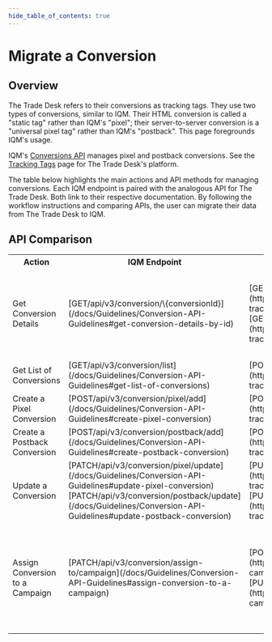 ```yaml
---
hide_table_of_contents: true
---
```



# Migrate a Conversion

## Overview

The Trade Desk refers to their conversions as tracking tags. They use two types of conversions, similar to IQM. Their HTML conversion is called a "static tag" rather than IQM's "pixel"; their server-to-server conversion is a "universal pixel tag" rather than IQM's "postback". This page foregrounds IQM's usage. 

IQM's [Conversions API](/docs/Guidelines/Conversion-API-Guidelines) manages pixel and postback conversions. See the [Tracking Tags<ExternalLink />](https://partner.thetradedesk.com/v3/portal/data/doc/TrackingTagsOverview) page for The Trade Desk's platform.

The table below highlights the main actions and API methods for managing conversions. Each IQM endpoint is paired with the analogous API for The Trade Desk. Both link to their respective documentation. By following the workflow instructions and comparing APIs, the user can migrate their data from The Trade Desk to IQM. 

## API Comparison

<center>
<table className='endpointTable'>
<th>Action</th>
<th>IQM Endpoint</th>
<th style={{textWrap: 'nowrap' }}>The Trade Desk Endpoint</th>
<th>Notes</th>
<tr>
  <td>Get Conversion Details</td>
  <td>[<span class="badge bar badge--primary">GET</span><span class="path-text">/api/v3/conversion/\{conversionId}</span>](/docs/Guidelines/Conversion-API-Guidelines#get-conversion-details-by-id)</td>
  <td>[<span class="badge bar badge--primary">GET</span><span class="path-text">/v3/trackingtag/\{trackingTagId}</span>](https://partner.thetradedesk.com/v3/portal/api/ref/get-trackingtag-trackingtagid)<br />[<span class="badge bar badge--primary">GET</span><span class="path-text">/v3/tracking/universalpixel/\{universalPixelId}</span>](https://partner.thetradedesk.com/v3/portal/api/ref/get-tracking-universalpixel-universalpixelid)</td>
  <td>IQM endpoint returns <var>typeId</var> parameter specifying whether the conversion is a Pixel (<var>1</var>) or Postback (<var>2</var>)<p />The Trade Desk endpoint returns <var>TrackingTagCategory</var> specifying whether conversion is a <var>StaticTag</var> or a <var>UniversalPixelTag</var></td>
</tr>
<tr>
  <td>Get List of Conversions</td>
  <td>[<span class="badge bar badge--primary">GET</span><span class="path-text">/api/v3/conversion/list</span>](/docs/Guidelines/Conversion-API-Guidelines#get-list-of-conversions)</td>
  <td>[<span class="badge bar badge--success">POST</span><span class="path-text">/v3/trackingtag/query/advertiser</span>](https://partner.thetradedesk.com/v3/portal/api/ref/post-trackingtag-query-advertiser)</td>
  <td></td>
</tr>
<tr>
  <td>Create a Pixel Conversion</td>
  <td>[<span class="badge bar badge--success">POST</span><span class="path-text">/api/v3/conversion/pixel/add</span>](/docs/Guidelines/Conversion-API-Guidelines#create-pixel-conversion)</td>
  <td>[<span class="badge bar badge--success">POST</span><span class="path-text">/v3/trackingtag</span>](https://partner.thetradedesk.com/v3/portal/api/ref/post-trackingtag)</td>
  <td></td>
</tr>
<tr>
  <td>Create a Postback Conversion</td>
  <td>[<span class="badge bar badge--success">POST</span><span class="path-text">/api/v3/conversion/postback/add</span>](/docs/Guidelines/Conversion-API-Guidelines#create-postback-conversion)</td>
  <td>[<span class="badge bar badge--success">POST</span><span class="path-text">/v3/tracking/universalpixel</span>](https://partner.thetradedesk.com/v3/portal/api/ref/post-tracking-universalpixel)</td>
  <td></td>
</tr>
<tr>
  <td>Update a Conversion</td>
  <td>[<span class="badge bar badge--info">PATCH</span><span class="path-text">/api/v3/conversion/pixel/update</span>](/docs/Guidelines/Conversion-API-Guidelines#update-pixel-conversion)<br />[<span class="badge bar badge--info">PATCH</span><span class="path-text">/api/v3/conversion/postback/update</span>](/docs/Guidelines/Conversion-API-Guidelines#update-postback-conversion)</td>
  <td>[<span class="badge bar badge--warning">PUT</span><span class="path-text">/v3/trackingtag</span>](https://partner.thetradedesk.com/v3/portal/api/ref/put-trackingtagg)<br />[<span class="badge bar badge--warning">PUT</span><span class="path-text">/v3/tracking/universalpixel</span>](https://partner.thetradedesk.com/v3/portal/api/ref/put-tracking-universalpixel)</td>
  <td></td>
</tr>
<tr>
  <td>Assign Conversion to a Campaign</td>
  <td>[<span class="badge bar badge--info">PATCH</span><span class="path-text">/api/v3/conversion/assign-to/campaign</span>](/docs/Guidelines/Conversion-API-Guidelines#assign-conversion-to-a-campaign)</td>
  <td>[<span class="badge bar badge--success">POST</span><span class="path-text">/v3/campaign</span>](https://partner.thetradedesk.com/v3/portal/api/ref/post-campaign)<br />[<span class="badge bar badge--warning">PUT</span><span class="path-text">/v3/campaign</span>](https://partner.thetradedesk.com/v3/portal/api/ref/put-campaign)</td>
  <td>IQM endpoint supports assigning multiple conversions to multiple Campaigns, or removing from multiple Campaigns.<p />The Trade Desk assigns tracking tags in the create and update Campaign endpoints with the <var>CampaignConversionReportingColumns</var> object. </td>
</tr>
</table></center>